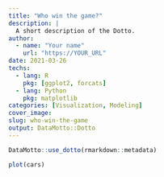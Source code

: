 ```yaml
---
title: "Who win the game?"
description: |
  A short description of the Dotto.
author:
  - name: "Your name"
    url: "https://YOUR_URL"
date: 2021-03-26
techs:
  - lang: R
    pkg: [ggplot2, forcats]
  - lang: Python
    pkg: matplotlib
categories: [Visualization, Modeling]
cover_image:
slug: who-win-the-game
output: DataMotto::Dotto
---
```


```r
DataMotto::use_dotto(rmarkdown::metadata)
```

<!-- Dot 1 ------------------------------------------------>

```r
plot(cars)
```


